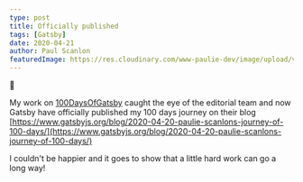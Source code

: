 ```yaml
---
type: post
title: Officially published
tags: [Gatsby]
date: 2020-04-21
author: Paul Scanlon
featuredImage: https://res.cloudinary.com/www-paulie-dev/image/upload/v1595915591/paulie.dev/2020/04/officially-published_gsc40b.jpg
---
```


🎉

My work on [100DaysOfGatsby](/posts/2020/01/100DaysOfGatsby/) caught the eye of the editorial team and now Gatsby have
officially published my 100 days journey on their blog
[https://www.gatsbyjs.org/blog/2020-04-20-paulie-scanlons-journey-of-100-days/](https://www.gatsbyjs.org/blog/2020-04-20-paulie-scanlons-journey-of-100-days/)

I couldn't be happier and it goes to show that a little hard work can go a long way!
